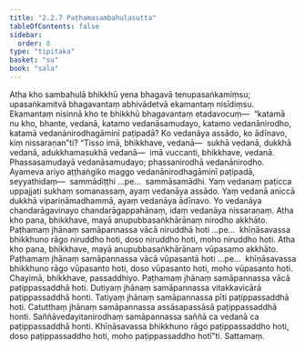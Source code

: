 ```yaml
---
title: "2.2.7 Paṭhamasambahulasutta"
tableOfContents: false
sidebar:
  order: 8
type: "tipitaka"
basket: "su"
book: "sala"
---
```



<DynamicBreadcrumb />

<Division number="265" book="sala">

<Paragraph number="1168" book="sala">
Atha kho sambahulā bhikkhū yena bhagavā tenupasaṅkamiṃsu; upasaṅkamitvā bhagavantaṃ abhivādetvā ekamantaṃ nisīdiṃsu. Ekamantaṃ nisinnā kho te bhikkhū bhagavantaṃ etadavocuṃ—  “katamā nu kho, bhante, vedanā, katamo vedanāsamudayo, katamo vedanānirodho, katamā vedanānirodhagāminī paṭipadā? Ko vedanāya assādo, ko ādīnavo, kiṃ nissaraṇan”ti? “Tisso imā, bhikkhave, vedanā—  sukhā vedanā, dukkhā vedanā, adukkhamasukhā vedanā—  imā vuccanti, bhikkhave, vedanā. Phassasamudayā vedanāsamudayo; phassanirodhā vedanānirodho. Ayameva ariyo aṭṭhaṅgiko maggo vedanānirodhagāminī paṭipadā, seyyathidaṃ—  sammādiṭṭhi …pe…  sammāsamādhi. Yaṃ vedanaṃ paṭicca uppajjati sukhaṃ somanassaṃ, ayaṃ vedanāya assādo. Yaṃ vedanā aniccā dukkhā vipariṇāmadhammā, ayaṃ vedanāya ādīnavo. Yo vedanāya chandarāgavinayo chandarāgappahānaṃ, idaṃ vedanāya nissaraṇaṃ.
</Paragraph>

<Paragraph number="1169" book="sala">
Atha kho pana, bhikkhave, mayā anupubbasaṅkhārānaṃ nirodho akkhāto. Paṭhamaṃ jhānaṃ samāpannassa vācā niruddhā hoti …pe…  khīṇāsavassa bhikkhuno rāgo niruddho hoti, doso niruddho hoti, moho niruddho hoti. Atha kho pana, bhikkhave, mayā anupubbasaṅkhārānaṃ vūpasamo akkhāto. Paṭhamaṃ jhānaṃ samāpannassa vācā vūpasantā hoti …pe…  khīṇāsavassa bhikkhuno rāgo vūpasanto hoti, doso vūpasanto hoti, moho vūpasanto hoti. Chayimā, bhikkhave, passaddhiyo. Paṭhamaṃ jhānaṃ samāpannassa vācā paṭippassaddhā hoti. Dutiyaṃ jhānaṃ samāpannassa vitakkavicārā paṭippassaddhā honti. Tatiyaṃ jhānaṃ samāpannassa pīti paṭippassaddhā hoti. Catutthaṃ jhānaṃ samāpannassa assāsapassāsā paṭippassaddhā honti. Saññāvedayitanirodhaṃ samāpannassa saññā ca vedanā ca paṭippassaddhā honti. Khīṇāsavassa bhikkhuno rāgo paṭippassaddho hoti, doso paṭippassaddho hoti, moho paṭippassaddho hotī”ti.

</Paragraph>
</Division>

<Paragraph number="1170" type="center" book="sala">
Sattamaṃ.
</Paragraph>